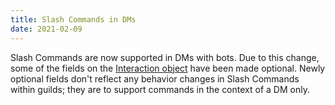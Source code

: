 ```yaml
---
title: Slash Commands in DMs
date: 2021-02-09
---
```


Slash Commands are now supported in DMs with bots. Due to this change, some of the fields on the [Interaction object](#DOCS_INTERACTIONS_RECEIVING_AND_RESPONDING/interaction-object-interaction-structure) have been made optional. Newly optional fields don't reflect any behavior changes in Slash Commands within guilds; they are to support commands in the context of a DM only.
